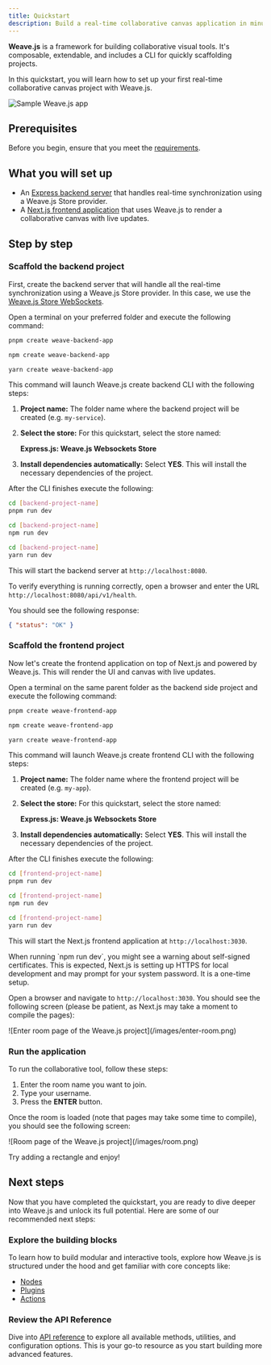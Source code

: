 ```yaml
---
title: Quickstart
description: Build a real-time collaborative canvas application in minutes
---
```



**Weave.js** is a framework for building collaborative visual tools. It's composable, extendable, and includes a CLI for quickly scaffolding projects.

In this quickstart, you will learn how to set up your first real-time collaborative canvas project with Weave.js.

![Sample Weave.js app](/images/sample-app.gif)

## Prerequisites

Before you begin, ensure that you meet the [requirements](/docs/main/requirements).

## What you will set up

- An [Express backend server](/docs/main/application-structure#backend-artifact) that handles real-time synchronization using a Weave.js Store provider.
- A [Next.js frontend application](/docs/main/application-structure#frontend-artifact) that uses Weave.js to render a collaborative canvas with live updates.

## Step by step

<div className="fd-steps">

<div className="[&_h3]:fd-step">

### Scaffold the backend project

First, create the backend server that will handle all the real-time synchronization using a Weave.js Store provider.
In this case, we use the [Weave.js Store WebSockets](/docs/main/build/stores/websockets-store).

Open a terminal on your preferred folder and execute the following command:

```bash tab="pnpm"
pnpm create weave-backend-app
```

```bash tab="npm"
npm create weave-backend-app
```

```bash tab="yarn"
yarn create weave-backend-app
```

This command will launch Weave.js create backend CLI with the following steps:

1. **Project name:**  The folder name where the backend project will be created (e.g. `my-service`).
2. **Select the store:**  For this quickstart, select the store named:

    **Express.js: Weave.js Websockets Store**

3. **Install dependencies automatically:** Select **YES**.  This will install the necessary dependencies of the project.

After the CLI finishes execute the following:

```bash tab="pnpm"
cd [backend-project-name]
pnpm run dev
```

```bash tab="npm"
cd [backend-project-name]
npm run dev
```

```bash tab="yarn"
cd [backend-project-name]
yarn run dev
```

This will start the backend server at `http://localhost:8080`. 

To verify everything is running correctly, open a browser and enter the URL `http://localhost:8080/api/v1/health`.

You should see the following response:

```json
{ "status": "OK" }
```

</div>

<div className="[&_h3]:fd-step">

### Scaffold the frontend project

Now let's create the frontend application on top of Next.js and powered by Weave.js.
This will render the UI and canvas with live updates.

Open a terminal on the same parent folder as the backend side project and execute the following command:

```bash tab="pnpm"
pnpm create weave-frontend-app
```

```bash tab="npm"
npm create weave-frontend-app
```

```bash tab="yarn"
yarn create weave-frontend-app
```

This command will launch Weave.js create frontend CLI with the following steps:

1. **Project name:**  The folder name where the frontend project will be created (e.g. `my-app`).

2. **Select the store:**  For this quickstart, select the store named:

    **Express.js: Weave.js Websockets Store**

3. **Install dependencies automatically:** Select **YES**.  This will install the necessary dependencies of the project.

After the CLI finishes execute the following:

```bash tab="pnpm"
cd [frontend-project-name]
pnpm run dev
```

```bash tab="npm"
cd [frontend-project-name]
npm run dev
```

```bash tab="yarn"
cd [frontend-project-name]
yarn run dev
```

This will start the Next.js frontend application at `http://localhost:3030`.

<Callout title="Self-signed certificate warning">
When running `npm run dev`, you might see a warning about self-signed certificates.
This is expected, Next.js is setting up HTTPS for local development and may prompt for your system password. 
It is a one-time setup.
</Callout>

Open a browser and navigate to `http://localhost:3030`. You should see the following screen (please be patient, as Next.js may take a moment to compile the pages):

<div className="flex justify-center items-center *:max-w-[600px] bg-gradient-to-br from-fd-primary/10 rounded-xl border">
  ![Enter room page of the Weave.js project](/images/enter-room.png)
</div>

</div>

<div className="[&_h3]:fd-step">

### Run the application

To run the collaborative tool, follow these steps:

1. Enter the room name you want to join.
2. Type your username.
3. Press the **ENTER** button.

Once the room is loaded (note that pages may take some time to compile), you should see the following screen:

<div className="flex justify-center items-center *:max-w-[600px] bg-gradient-to-br from-fd-primary/10 rounded-xl border">
  ![Room page of the Weave.js project](/images/room.png)
</div>

Try adding a rectangle and enjoy!

</div>

</div>

## Next steps

Now that you have completed the quickstart, you are ready to dive deeper into Weave.js and unlock its full potential. 
Here are some of our recommended next steps:

### Explore the building blocks

To learn how to build modular and interactive tools, explore how Weave.js is structured under the hood and get familiar with core concepts like:

- [Nodes](/docs/main/build/nodes)
- [Plugins](/docs/main/build/plugins)
- [Actions](/docs/main/build/actions)

### Review the API Reference

Dive into [API reference](/docs/sdk) to explore all available methods, utilities, and configuration options.
This is your go-to resource as you start building more advanced features.
